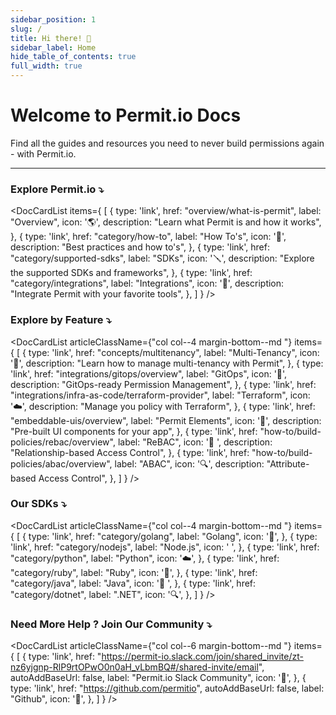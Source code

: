 ```yaml
---
sidebar_position: 1
slug: /
title: Hi there! 👋
sidebar_label: Home
hide_table_of_contents: true
full_width: true
---
```



# Welcome to Permit.io Docs
Find all the guides and resources
you need to never build permissions again - with Permit.io.
<hr/>

### Explore Permit.io ⤵
<DocCardList
    items={
        [
            {  type: 'link',
                href: "overview/what-is-permit",
                label: "Overview",
                icon: '🌎',
                description: "Learn what Permit is and how it works",
            },
            {  type: 'link',
                href: "category/how-to",
                label: "How To's",
                icon: '🌈',
                description: "Best practices and how to's",
            },
            {  type: 'link',
                href: "category/supported-sdks",
                label: "SDKs",
                icon: '🪛',
                description: "Explore the supported SDKs and frameworks",
            },
            {  type: 'link',
                href: "category/integrations",
                label: "Integrations",
                icon: '🚀',
                description: "Integrate Permit with your favorite tools",
            },
        ]
    }
/>

### Explore by Feature ⤵
<DocCardList
    articleClassName={"col col--4 margin-bottom--md "}
    items={
        [
            {  type: 'link',
                href: "concepts/multitenancy",
                label: "Multi-Tenancy",
                icon: '🏢',
                description: "Learn how to manage multi-tenancy with Permit",
            },
            {  type: 'link',
                href: "integrations/gitops/overview",
                label: "GitOps",
                icon: '🔄',
                description: "GitOps-ready Permission Management",
            },
            {  type: 'link',
                href: "integrations/infra-as-code/terraform-provider",
                label: "Terraform",
                icon: '☁️',
                description: "Manage you policy with Terraform",
            },
            {  type: 'link',
                href: "embeddable-uis/overview",
                label: "Permit Elements",
                icon: '🌈',
                description: "Pre-built UI components for your app",
            },
            {  type: 'link',
                href: "how-to/build-policies/rebac/overview",
                label: "ReBAC",
                icon: '👥 ',
                description: "Relationship-based Access Control",
            },            {  type: 'link',
                href: "how-to/build-policies/abac/overview",
                label: "ABAC",
                icon: '🔍',
                description: "Attribute-based Access Control",
            },
        ]
    }
/>

### Our SDKs ⤵
<DocCardList
    articleClassName={"col col--4 margin-bottom--md "}
    items={
        [
            {
                type: 'link',
                href: "category/golang",
                label: "Golang",
                icon: '🏢',
            },
            {  type: 'link',
                href: "category/nodejs",
                label: "Node.js",
                icon: ' ',
            },
            {  type: 'link',
                href: "category/python",
                label: "Python",
                icon: '☁️',
            },
            {  type: 'link',
                href: "category/ruby",
                label: "Ruby",
                icon: '🌈',
            },
            {  type: 'link',
                href: "category/java",
                label: "Java",
                icon: '👥 ',
            },
            {  type: 'link',
                href: "category/dotnet",
                label: ".NET",
                icon: '🔍',
            },
        ]
    }
/>

### Need More Help ? Join Our Community ⤵

<DocCardList
    articleClassName={"col col--6 margin-bottom--md "}
    items={
        [
            {
                type: 'link',
                href: "https://permit-io.slack.com/join/shared_invite/zt-nz6yjgnp-RlP9rtOPwO0n0aH_vLbmBQ#/shared-invite/email",
                autoAddBaseUrl: false,
                label: "Permit.io Slack Community",
                icon: '🏢',
            },
            {  type: 'link',
                href: "https://github.com/permitio",
                autoAddBaseUrl: false,
                label: "Github",
                icon: '🔄',
            },
        ]
    }
/>


